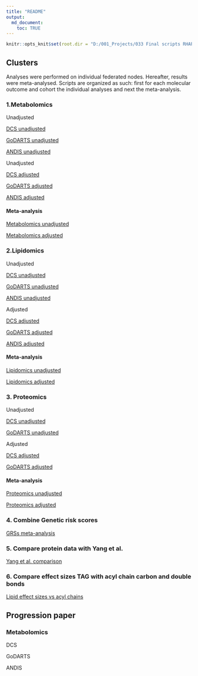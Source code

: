 ```yaml
---
title: "README"
output: 
  md_document:
    toc: TRUE
---
```


```r
knitr::opts_knit$set(root.dir = "D:/001_Projects/033 Final scripts RHAPSODY/")
```

## Clusters

Analyses were performed on individual federated nodes. Hereafter, results were meta-analysed. Scripts are organized as such: first for each molecular outcome and cohort the individual analyses and next the meta-analysis.

### 1.Metabolomics 

Unadjusted

[DCS unadjusted](https://github.com/roderickslieker/RHAPSODY/blob/master/001%20Clusters/000-DCS_GLM_metabolomics_OneVsAll.md)

[GoDARTS unadjusted](https://github.com/roderickslieker/RHAPSODY/blob/master/001%20Clusters/000-GoDARTS_GLM_metabolomics_OneVsAll.md)

[ANDIS unadjusted](https://github.com/roderickslieker/RHAPSODY/blob/master/001%20Clusters/000%20ANDIS_GLM_metabolomics%20_OneVsAll.md)

Unadjusted

[DCS adjusted](https://github.com/roderickslieker/RHAPSODY/blob/master/001%20Clusters/000-DCS_GLM_metabolomics_OneVsAll_adjusted.md)

[GoDARTS adjusted](https://github.com/roderickslieker/RHAPSODY/blob/master/001%20Clusters/000-GoDARTS_GLM_metabolomics_OneVsAll_adjusted.md)

[ANDIS adjusted](https://github.com/roderickslieker/RHAPSODY/blob/master/001%20Clusters/000-ANDIS_GLM_metabolomics_OneVsAll_adjusted.md)


#### Meta-analysis

[Metabolomics unadjusted](https://github.com/roderickslieker/RHAPSODY/blob/master/001%20Clusters/001%20Combine_Metabolomics_GLM_Clusters.md)

[Metabolomics adjusted](https://github.com/roderickslieker/RHAPSODY/blob/master/001%20Clusters/001_Combine_Metabolomics_GLM_Clusters_Adjusted.md)

### 2.Lipidomics

Unadjusted

[DCS unadjusted](https://github.com/roderickslieker/RHAPSODY/blob/master/001%20Clusters/000%20DCS_GLM_lipidomics_OneVsAll.md)

[GoDARTS unadjusted](https://gihub.com/roderickslieker/RHAPSODY/blob/master/001%20Clusters/000%20GoDARTS_GLM_metabolomics_OneVsAll.Rmd)

[ANDIS unadjusted](https://github.com/roderickslieker/RHAPSODY/blob/master/001%20Clusters/000-ANDIS_GLM_lipidomics_OneVsAll.md)

Adjusted

[DCS adjusted](https://github.com/roderickslieker/RHAPSODY/blob/master/001%20Clusters/000-DCS_GLM_lipidomics_OneVsAll_adjusted.md)

[GoDARTS adjusted](https://github.com/roderickslieker/RHAPSODY/blob/master/001%20Clusters/000-GoDARTS_GLM_lipidomics_OneVsAll_adjusted.md)

[ANDIS adjusted](https://github.com/roderickslieker/RHAPSODY/blob/master/001%20Clusters/000-ANDIS_GLM_lipidomics_OneVsAll_adjusted.md)

#### Meta-analysis

[Lipidomics unadjusted](https://github.com/roderickslieker/RHAPSODY/blob/master/001%20Clusters/001_Combine_Lipidomics_GLM_Clusters.md)

[Lipidomics adjusted](https://github.com/roderickslieker/RHAPSODY/blob/master/001%20Clusters/001_Combine_Lipidomics_GLM_Clusters_Adjusted.md)


### 3. Proteomics

Unadjusted

[DCS unadjusted](https://github.com/roderickslieker/RHAPSODY/blob/master/001%20Clusters/000-DCS_GLM_somalogic_OneVsAll.md)

[GoDARTS unadjusted](https://github.com/roderickslieker/RHAPSODY/blob/master/001%20Clusters/000%20GoDARTS_GLM_somalogic_OneVsAll.md)

Adjusted

[DCS adjusted](https://github.com/roderickslieker/RHAPSODY/blob/master/001%20Clusters/000-DCS_GLM_somalogic_OneVsAll_adjusted.md)

[GoDARTS adjusted](https://github.com/roderickslieker/RHAPSODY/blob/master/001%20Clusters/000-GoDARTS_GLM_somalogic_OneVsAll_adjusted.md)

#### Meta-analysis

[Proteomics unadjusted](https://github.com/roderickslieker/RHAPSODY/blob/master/001%20Clusters/001.Combine_peptidomics_data_OneVsAll.md)

[Proteomics adjusted](https://github.com/roderickslieker/RHAPSODY/blob/master/001%20Clusters/001_Combine_Proteomics_GLM_Clusters_Adjusted.md)

### 4. Combine Genetic risk scores

[GRSs meta-analysis](https://github.com/roderickslieker/RHAPSODY/blob/master/001%20Clusters/002-Combine_GRS_Cohorts.md)

### 5. Compare protein data with Yang et al.

[Yang et al. comparison](https://github.com/roderickslieker/RHAPSODY/blob/master/001%20Clusters/002-Overlap_Yang.md)

### 6. Compare effect sizes TAG with acyl chain carbon and double bonds

[Lipid effect sizes vs acyl chains](https://github.com/roderickslieker/RHAPSODY/blob/master/001%20Clusters/002-Overlap_Yang.md)


## Progression paper

### Metabolomics

DCS

GoDARTS

ANDIS